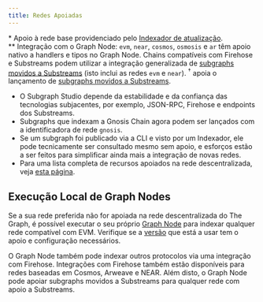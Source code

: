 ```yaml
---
title: Redes Apoiadas
---
```




<SupportedNetworksTable networks={props.networks} />

\* Apoio à rede base providenciado pelo [Indexador de atualização](https://thegraph.com/blog/upgrade-indexer/).  
\*\* Integração com o Graph Node: `evm`, `near`, `cosmos`, `osmosis` e `ar` têm apoio nativo a handlers e tipos no Graph Node. Chains compatíveis com Firehose e Substreams podem utilizar a integração generalizada de [subgraphs movidos a Substreams](/subgraphs/cookbook/substreams-powered-subgraphs/) (isto inclui as redes `evm` e `near`). &#8288;<sup>†</sup> apoia o lançamento de [subgraphs movidos a Substreams](/subgraphs/cookbook/substreams-powered-subgraphs/).

- O Subgraph Studio depende da estabilidade e da confiança das tecnologias subjacentes, por exemplo, JSON-RPC, Firehose e endpoints dos Substreams.
- Subgraphs que indexam a Gnosis Chain agora podem ser lançados com a identificadora de rede `gnosis`.
- Se um subgraph foi publicado via a CLI e visto por um Indexador, ele pode tecnicamente ser consultado mesmo sem apoio, e esforços estão a ser feitos para simplificar ainda mais a integração de novas redes.
- Para uma lista completa de recursos apoiados na rede descentralizada, veja [esta página](https://github.com/graphprotocol/indexer/blob/main/docs/feature-support-matrix.md).

## Execução Local de Graph Nodes

Se a sua rede preferida não for apoiada na rede descentralizada do The Graph, é possível executar o seu próprio [Graph Node](https://github.com/graphprotocol/graph-node) para indexar qualquer rede compatível com EVM. Verifique se a [versão](https://github.com/graphprotocol/graph-node/releases) que está a usar tem o apoio e configuração necessários.

O Graph Node também pode indexar outros protocolos via uma integração com Firehose. Integrações com Firehose também estão disponíveis para redes baseadas em Cosmos, Arweave e NEAR. Além disto, o Graph Node pode apoiar subgraphs movidos a Substreams para qualquer rede com apoio a Substreams.
